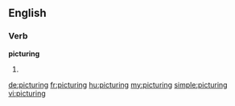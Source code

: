 ==English==

===Verb===
'''picturing'''

# {{present participle of|picture}}

[[de:picturing]]
[[fr:picturing]]
[[hu:picturing]]
[[my:picturing]]
[[simple:picturing]]
[[vi:picturing]]